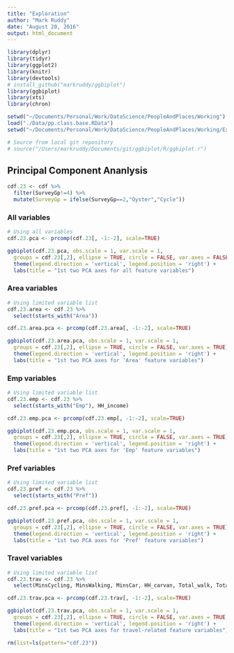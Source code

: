 ```yaml
---
title: "Exploration"
author: "Mark Ruddy"
date: "August 20, 2016"
output: html_document
---
```


```r
library(dplyr)
library(tidyr)
library(ggplot2)
library(knitr)
library(devtools)
# install_github("markruddy/ggbiplot")
library(ggbiplot)
library(xts)
library(chron)

setwd("~/Documents/Personal/Work/DataScience/PeopleAndPlaces/Working")
load("./Data/pp.class.base.RData")
setwd("~/Documents/Personal/Work/DataScience/PeopleAndPlaces/Working/Exploration")

# Source from local git repository
# source("/Users/markruddy/Documents/git/ggbiplot/R/ggbiplot.r")
```


## Principal Component Ananlysis

```r
cdf.23 <- cdf %>%
  filter(SurveyGp!=4) %>%
  mutate(SurveyGp = ifelse(SurveyGp==2,"Oyster","Cycle"))
```


### All variables
```r
# Using all variables
cdf.23.pca <- prcomp(cdf.23[, -1:-2], scale=TRUE)
```


```r
ggbiplot(cdf.23.pca, obs.scale = 1, var.scale = 1,
  groups = cdf.23[,2], ellipse = TRUE, circle = FALSE, var.axes = FALSE) +
  theme(legend.direction = 'vertical', legend.position = 'right') +
  labs(title = "1st two PCA axes for all feature variables")
```


### Area variables
```r
# Using limited variable list
cdf.23.area <- cdf.23 %>%
  select(starts_with("Area"))

cdf.23.area.pca <- prcomp(cdf.23.area[, -1:-2], scale=TRUE)
```

```r
ggbiplot(cdf.23.area.pca, obs.scale = 1, var.scale = 1,
  groups = cdf.23[,2], ellipse = TRUE, circle = FALSE, var.axes = TRUE) +
  theme(legend.direction = 'vertical', legend.position = 'right') +
  labs(title = "1st two PCA axes for 'Area' feature variables")
```


### Emp variables
```r
# Using limited variable list
cdf.23.emp <- cdf.23 %>%
  select(starts_with("Emp"), HH_income)

cdf.23.emp.pca <- prcomp(cdf.23.emp[, -1:-2], scale=TRUE)
```

```r
ggbiplot(cdf.23.emp.pca, obs.scale = 1, var.scale = 1,
  groups = cdf.23[,2], ellipse = TRUE, circle = FALSE, var.axes = TRUE) +
  theme(legend.direction = 'vertical', legend.position = 'right') +
  labs(title = "1st two PCA axes for 'Emp' feature variables")

```



### Pref variables
```r
# Using limited variable list
cdf.23.pref <- cdf.23 %>%
  select(starts_with("Pref"))

cdf.23.pref.pca <- prcomp(cdf.23.pref[, -1:-2], scale=TRUE)
```

```r
ggbiplot(cdf.23.pref.pca, obs.scale = 1, var.scale = 1,
  groups = cdf.23[,2], ellipse = TRUE, circle = FALSE, var.axes = TRUE) +
  theme(legend.direction = 'vertical', legend.position = 'right') +
  labs(title = "1st two PCA axes for 'Pref' feature variables")
```



### Travel variables
```r
# Using limited variable list
cdf.23.trav <- cdf.23 %>%
  select(MinsCycling, MinsWalking, MinsCar, HH_carvan, Total_walk, Total_cyc, Total_mcyc, Total_PT, Total_taxi, Total_car)

cdf.23.trav.pca <- prcomp(cdf.23.trav[, -1:-2], scale=TRUE)
```

```r
ggbiplot(cdf.23.trav.pca, obs.scale = 1, var.scale = 1,
  groups = cdf.23[,2], ellipse = TRUE, circle = FALSE, var.axes = TRUE, alpha=0.5) +
  theme(legend.direction = 'vertical', legend.position = 'right') +
  labs(title = "1st two PCA axes for travel-related feature variables")
```


```r
rm(list=ls(pattern="cdf.23"))
```

































